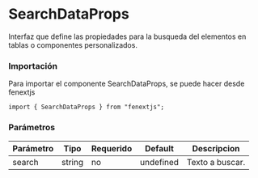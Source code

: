 # SearchDataProps

Interfaz que define las propiedades para la busqueda del elementos en tablas o componentes personalizados.

### Importación

Para importar el componente SearchDataProps, se puede hacer desde fenextjs

```tsx copy
import { SearchDataProps } from "fenextjs";
```

### Parámetros

| Parámetro | Tipo   | Requerido | Default   | Descripcion     |
| --------- | ------ | --------- | --------- | --------------- |
| search    | string | no        | undefined | Texto a buscar. |
